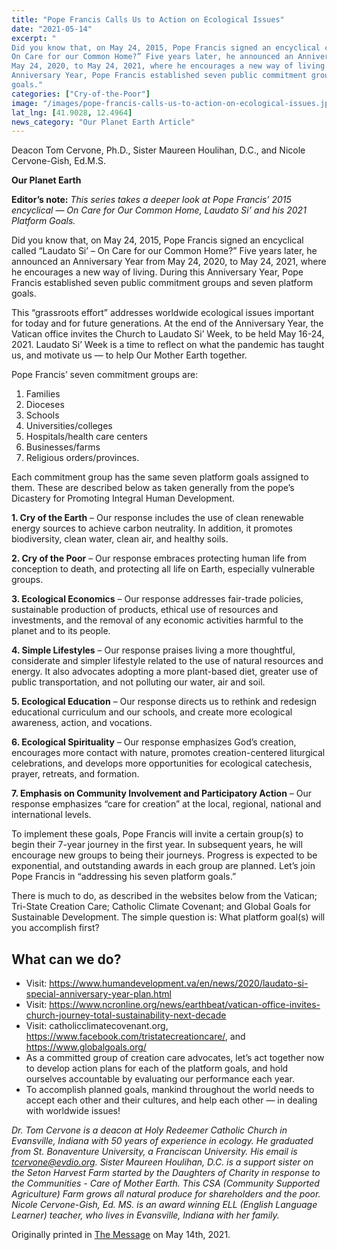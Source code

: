 ```yaml
---
title: "Pope Francis Calls Us to Action on Ecological Issues"
date: "2021-05-14"
excerpt: "
Did you know that, on May 24, 2015, Pope Francis signed an encyclical called “Laudato Si’ –
On Care for our Common Home?” Five years later, he announced an Anniversary Year from
May 24, 2020, to May 24, 2021, where he encourages a new way of living. During this
Anniversary Year, Pope Francis established seven public commitment groups and seven platform
goals."
categories: ["Cry-of-the-Poor"]
image: "/images/pope-francis-calls-us-to-action-on-ecological-issues.jpg"
lat_lng: [41.9028, 12.4964]
news_category: "Our Planet Earth Article"
---
```


Deacon Tom Cervone, Ph.D., Sister Maureen Houlihan, D.C., and Nicole Cervone-Gish, Ed.M.S.

**Our Planet Earth**

**Editor’s note:**
_This series takes a deeper look at Pope Francis’ 2015 encyclical ― On Care for Our Common
Home, Laudato Si’ and his 2021 Platform Goals._

Did you know that, on May 24, 2015, Pope Francis signed an encyclical called “Laudato Si’ –
On Care for our Common Home?” Five years later, he announced an Anniversary Year from
May 24, 2020, to May 24, 2021, where he encourages a new way of living. During this
Anniversary Year, Pope Francis established seven public commitment groups and seven platform
goals.

This “grassroots effort” addresses worldwide ecological issues important for today and for future
generations. At the end of the Anniversary Year, the Vatican office invites the Church to
Laudato Si’ Week, to be held May 16-24, 2021. Laudato Si’ Week is a time to reflect on what
the pandemic has taught us, and motivate us ― to help Our Mother Earth together.

Pope Francis’ seven commitment groups are:

1. Families
2. Dioceses
3. Schools
4. Universities/colleges
5. Hospitals/health care centers
6. Businesses/farms
7. Religious orders/provinces.

Each commitment group has the same seven platform goals assigned to them. These are
described below as taken generally from the pope’s Dicastery for Promoting Integral Human
Development.

**1. Cry of the Earth** – Our response includes the use of clean renewable energy sources to
achieve carbon neutrality. In addition, it promotes biodiversity, clean water, clean air, and
healthy soils.

**2. Cry of the Poor** – Our response embraces protecting human life from conception to
death, and protecting all life on Earth, especially vulnerable groups.

**3. Ecological Economics** – Our response addresses fair-trade policies, sustainable
production of products, ethical use of resources and investments, and the removal of any
economic activities harmful to the planet and to its people.

**4. Simple Lifestyles** – Our response praises living a more thoughtful, considerate and
simpler lifestyle related to the use of natural resources and energy. It also advocates
adopting a more plant-based diet, greater use of public transportation, and not polluting
our water, air and soil.

**5. Ecological Education** – Our response directs us to rethink and redesign educational
curriculum and our schools, and create more ecological awareness, action, and vocations.

**6. Ecological Spirituality** – Our response emphasizes God’s creation, encourages more
contact with nature, promotes creation-centered liturgical celebrations, and develops
more opportunities for ecological catechesis, prayer, retreats, and formation.

**7. Emphasis on Community Involvement and Participatory Action** – Our response
emphasizes “care for creation” at the local, regional, national and international levels.

To implement these goals, Pope Francis will invite a certain group(s) to begin their 7-year
journey in the first year. In subsequent years, he will encourage new groups to being their
journeys. Progress is expected to be exponential, and outstanding awards in each group are
planned. Let’s join Pope Francis in “addressing his seven platform goals.”

There is much to do, as described in the websites below from the Vatican; Tri-State Creation
Care; Catholic Climate Covenant; and Global Goals for Sustainable Development. The simple
question is: What platform goal(s) will you accomplish first?

## What can we do?

- Visit: https://www.humandevelopment.va/en/news/2020/laudato-si-special-anniversary-year-plan.html
- Visit: https://www.ncronline.org/news/earthbeat/vatican-office-invites-church-journey-total-sustainability-next-decade
- Visit: catholicclimatecovenant.org, https://www.facebook.com/tristatecreationcare/, and
  https://www.globalgoals.org/
- As a committed group of creation care advocates, let’s act together now to develop action
  plans for each of the platform goals, and hold ourselves accountable by evaluating our
  performance each year.
- To accomplish planned goals, mankind throughout the world needs to accept each other
  and their cultures, and help each other ― in dealing with worldwide issues!

_Dr. Tom Cervone is a deacon at Holy Redeemer Catholic Church in Evansville, Indiana with 50
years of experience in ecology. He graduated from St. Bonaventure University, a Franciscan
University. His email is tcervone@evdio.org. Sister Maureen Houlihan, D.C. is a support sister
on the Seton Harvest Farm started by the Daughters of Charity in response to the Communities -
Care of Mother Earth. This CSA (Community Supported Agriculture) Farm grows all natural
produce for shareholders and the poor. Nicole Cervone-Gish, Ed. MS. is an award winning ELL
(English Language Learner) teacher, who lives in Evansville, Indiana with her family._

Originally printed in [The Message](https://evdiomessage.org/) on May 14th, 2021.
